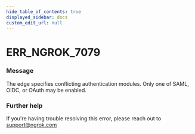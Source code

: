 ```yaml
---
hide_table_of_contents: true
displayed_sidebar: docs
custom_edit_url: null
---
```



# ERR_NGROK_7079

### Message
The edge specifies conflicting authentication modules. Only one of SAML, OIDC, or OAuth may be enabled.

### Further help
If you're having trouble resolving this error, please reach out to [support@ngrok.com](mailto:support@ngrok.com?subject=Help%20with%20ERR_NGROK_7079)


<ErrorDetails error='err_ngrok_7079' />
